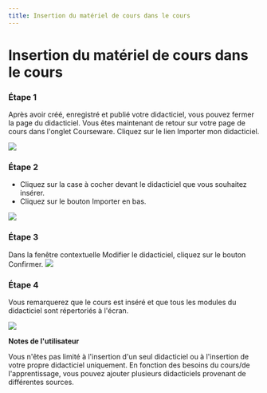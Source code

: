 ```yaml
--- 
title: Insertion du matériel de cours dans le cours 
--- 
```




# Insertion du matériel de cours dans le cours 

 ### Étape 1 

 Après avoir créé, enregistré et publié votre didacticiel, vous pouvez fermer la page du didacticiel. Vous êtes maintenant de retour sur votre page de cours dans l'onglet Courseware. 
 Cliquez sur le lien Importer mon didacticiel. 

![](/img/ulearning/teacher/prepare28.png)

 ### Étape 2 
 - Cliquez sur la case à cocher devant le didacticiel que vous souhaitez insérer. 
 - Cliquez sur le bouton Importer en bas. 

 ![]( /img/ulearning/teacher/prepare29.png) 

 ### Étape 3 

 Dans la fenêtre contextuelle Modifier le didacticiel, cliquez sur le bouton Confirmer. 
 ![]( /img/ulearning/teacher/prepare30.png) 

 ### Étape 4 

 Vous remarquerez que le cours est inséré et que tous les modules du didacticiel sont répertoriés à l'écran. 
 
 ![]( /img/ulearning/teacher/prepare31.png) 

 **Notes de l'utilisateur** 

 Vous n'êtes pas limité à l'insertion d'un seul didacticiel ou à l'insertion de votre propre didacticiel uniquement. En fonction des besoins du cours/de l'apprentissage, vous pouvez ajouter plusieurs didacticiels provenant de différentes sources.
